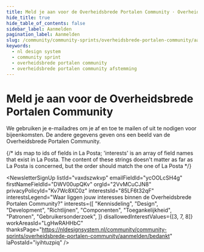 ```yaml
---
title: Meld je aan voor de Overheidsbrede Portalen Community · Overheidsbrede Portalen Community · Community Sprints
hide_title: true
hide_table_of_contents: false
sidebar_label: Aanmelden
pagination_label: Aanmelden
slug: /community/community-sprints/overheidsbrede-portalen-community/aanmelden
keywords:
  - nl design system
  - community sprint
  - overheidsbrede portalen community
  - overheidsbrede portalen community afstemming
---
```



# Meld je aan voor de Overheidsbrede Portalen Community

We gebruiken je e-mailadres om je af en toe te mailen of uit te nodigen voor bijeenkomsten. De andere gegevens geven ons een beeld van de Overheidsbrede Portalen Community.

{/* ids map to ids of fields in La Posta; 'interests' is an array of field names that exist in La Posta. The content of these strings doesn't matter as far as La Posta is concerned, but the order should match the one of La Posta */}

<NewsletterSignUp
  listId="vaxdszwkvp"
  emailFieldId="ycOOLcSH4g"
  firstNameFieldId="DWV00upQKv"
  orgId="2VvMCuCJN8"
  privacyPolicyId="Kv7Wc8XC0z"
  interestsId="85LF6t32qF"
  interestsLegend="Waar liggen jouw interesses binnen de Overheidsbrede Portalen Community?"
  interests={[
    "Kennisdeling",
    "Design",
    "Development",
    "Richtlijnen",
    "Componenten",
    "Toegankelijkheid",
    "Patronen",
    "Gebruikersonderzoek",
  ]}
  disallowedInterestValues={[3, 7, 8]}
  workAreasId="LgHwRAHHbC"
  thanksPage="https://nldesignsystem.nl/community/community-sprints/overheidsbrede-portalen-community/aanmelden/bedankt"
  laPostaId="iyihtuzpiq"
/>

